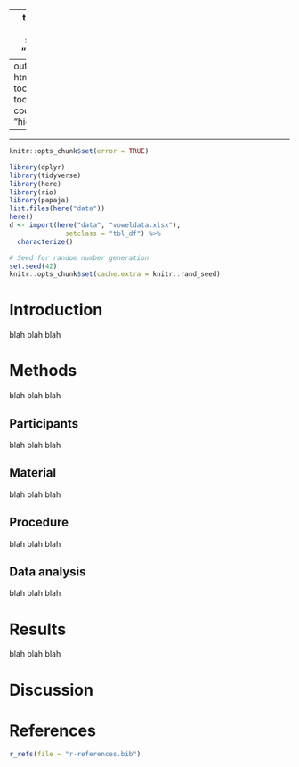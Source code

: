 
---
title             : "Final Project"
shorttitle        : "EDLD 610"

author: 
  - name          : "Teresa Chen"
    affiliation   : "1"
    corresponding : yes    # Define only one corresponding author
    address       : "University of Oregon, Eugene, OR"
    email         : "my@uoregon.edu"
  - name          : "Steffi Huang"
    affiliation   : "2"
  - name          : "Jun Lan"
    affiliation   : "2"
  - name          : "Ting-fen Lin"
    affiliation   : "3"


affiliation:
  - id            : "1"
    institution   : "Human Physiology"
  - id            : "2"
    institution   : "East Asia Languages & Literatures"
  - id            : "3"
    institution   : "Communication Disorders & Sciences"
    


authornote: |
  Add complete departmental affiliations for each author here. Each new line herein must be indented, like this line.

  Enter author note here.

abstract: |
  One or two sentences providing a **basic introduction** to the field,  comprehensible to a scientist in any discipline.
  
  Two to three sentences of **more detailed background**, comprehensible  to scientists in related disciplines.
  
  One sentence clearly stating the **general problem** being addressed by  this particular study.
  
  One sentence summarizing the main result (with the words "**here we show**" or their equivalent).
  
  Two or three sentences explaining what the **main result** reveals in direct comparison to what was thought to be the case previously, or how the  main result adds to previous knowledge.
  
  One or two sentences to put the results into a more **general context**.
  
  Two or three sentences to provide a **broader perspective**, readily comprehensible to a scientist in any discipline.
  

  
  <!-- https://tinyurl.com/ybremelq -->
  
keywords          : "keywords"
wordcount         : "X"

bibliography      : ["r-references.bib"]

floatsintext      : no
figurelist        : no
tablelist         : no
footnotelist      : no
linenumbers       : yes
mask              : no
draft             : no

documentclass     : "apa6"
classoption       : "man, fleqn, noextraspace"
---
output: 
  html_document:
    toc: true
    toc_depth: true
    code_folding: "hide"
---
---

```r
knitr::opts_chunk$set(error = TRUE)
```


```r
library(dplyr)
library(tidyverse)
library(here)
library(rio)
library(papaja)
list.files(here("data"))
here()
d <- import(here("data", "voweldata.xlsx"),
              setclass = "tbl_df") %>% 
  characterize()
```





```r
# Seed for random number generation
set.seed(42)
knitr::opts_chunk$set(cache.extra = knitr::rand_seed)
```

# Introduction
blah blah blah

# Methods
blah blah blah

## Participants
blah blah blah

## Material
blah blah blah

## Procedure
blah blah blah

## Data analysis
blah blah blah

# Results
blah blah blah

# Discussion


\newpage

# References
```r
r_refs(file = "r-references.bib")
```

\begingroup
\setlength{\parindent}{-0.5in}
\setlength{\leftskip}{0.5in}

<div id = "refs"></div>
\endgroup
